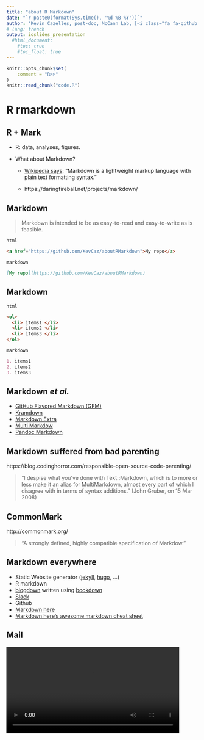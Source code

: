 ```yaml
---
title: "about R Markdown"
date: "`r paste0(format(Sys.time(), '%d %B %Y'))`"
author: 'Kevin Cazelles, post-doc, McCann Lab, [<i class="fa fa-github fa-2x" aria-hidden="true"></i>](https://github.com/KevCaz/aboutRMarkdown)'
# lang: french
output: ioslides_presentation
  #html_document:
    #toc: true
    #toc_float: true
---
```



```r
knitr::opts_chunk$set(
    comment = "R>>"
)
knitr::read_chunk("code.R")
```


# R rmarkdown

## R + Mark

- R: data, analyses, figures.

- What about Markdown?

  - [Wikipedia says](https://en.wikipedia.org/wiki/Markdown): "Markdown is a lightweight markup language with plain text formatting syntax."

  - https://daringfireball.net/projects/markdown/


## Markdown

> Markdown is intended to be as easy-to-read and easy-to-write as is feasible.

`html`

```html
<a href="https://github.com/KevCaz/aboutRMarkdown">My repo</a>
```

`markdown`

```markdown
[My repo](https://github.com/KevCaz/aboutRMarkdown)
```


## Markdown

`html`

```html
<ol>
  <li> items1 </li>
  <li> items2 </li>
  <li> items3 </li>
</ol>
```

`markdown`

```markdown
1. items1
2. items2
3. items3
```

## Markdown *et al.*

- [GitHub Flavored Markdown (GFM)](https://help.github.com/articles/github-flavored-markdown/)
- [Kramdown](http://kramdown.gettalong.org/syntax.HTML#math-blocks)
- [Markdown Extra](https://michelf.ca/projects/php-markdown/extra/)
- [Multi Markdow](https://github.com/fletcher/MultiMarkdown/wiki/MultiMarkdown-Syntax-Guide#math-support)
- [Pandoc Markdown](http://pandoc.org/README.HTML#pandocs-markdown)


## Markdown suffered from bad parenting

https://blog.codinghorror.com/responsible-open-source-code-parenting/


> "I despise what you've done with Text::Markdown, which is to more or less make it an alias for MultiMarkdown, almost every part of which I disagree with in terms of syntax additions." (John Gruber, on 15 Mar 2008)


## CommonMark

http://commonmark.org/

> "A strongly defined, highly compatible specification of Markdow."

## Markdown everywhere

- Static Website generator ([jekyll](https://jekyllrb.com/), [hugo](https://gohugo.io/), ...)
- R markdown
- [blogdown](https://bookdown.org/yihui/blogdown/) written using [bookdown](https://bookdown.org/yihui/bookdown/)
- [Slack](https://slack.com/)
- Github
- [Markdown here](https://markdown-here.com/)
- [Markdown here's awesome markdown cheat sheet](https://github.com/adam-p/markdown-here/wiki/Markdown-Cheatsheet)

## Mail

<video width="90%" controls>
 <source src="vid/mail.webm" type="video/webm">
 Your browser does not support the video tag.
</video>


# R + markdown, how?

## One package to rule them all

https://rmarkdown.rstudio.com/


## R package `knitr`

https://yihui.name/knitr/

<br>

\`\`\`{R name, options}

your_code

\`\`\`


## `yaml`

- [Wikipedia says](https://en.wikipedia.org/wiki/YAML): "*YAML (YAML Ain't Markup Language) is a human-readable data serialization language.*"

```YAML
author: Bill June
data: 2018-11-03
```

- metadata of your file

## `pandoc`


https://pandoc.org/


## So

1. writing `.Rmd` document
2. Click to obtain your final document (call `render()`)
3. `knitr` convert code chunk
4. you obtain a `.md` version
5. this `.md` file + yaml ==> pandoc


## Dynamic document

https://cran.r-project.org/web/packages/rmarkdown/


## Analysis

```R
<<code1>>
```

## Figures

```R
seqx <- seq(0,6*pi, 0.02)
plot(seqx, cos(seqx))
```

## Table

```R
head(CO2)
```

## Table

```R
knitr::kable(head(CO2))
```


# Let's practice

## Open a `Rmd` file in Rstudio

<video width="90%" controls>
 <source src="vid/RStudio1.webm" type="video/webm">
 Your browser does not support the video tag.
</video>


## What does it look like?

<video width="90%" controls>
 <source src="vid/RStudio2.webm" type="video/webm">
 Your browser does not support the video tag.
</video>


## Render your document

<video width="90%" controls>
 <source src="vid/RStudio3.webm" type="video/webm">
 Your browser does not support the video tag.
</video>

Alternatively, you can use `render()`
